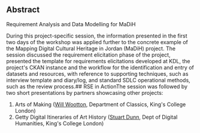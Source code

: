 ## Abstract

Requirement Analysis and Data Modelling for MaDiH

During this project-specific session, the information presented in the first two days of the workshop was applied further to the concrete example of the Mapping Digital Cultural Heritage in Jordan (MaDiH) project. The session discussed the requirement elicitation phase of the project, presented the template for requirements elicitations developed at KDL, the project's CKAN instance and the workflow for the identification and entry of datasets and resources, with reference to supporting techniques, such as interview template and diary/log, and standard SDLC operational methods, such as the review process.## RSE in ActionThe session was followed by two short presentations by partners showcasing other projects:
1. Arts of Making ([Will Wootton](https://www.kcl.ac.uk/people/will-wootton), Department of Classics, King's College London)
2. Getty Digital Itineraries of Art History ([Stuart Dunn](https://www.kcl.ac.uk/people/stuart-dunn), Dept of Digital Humanities, King's College London)
